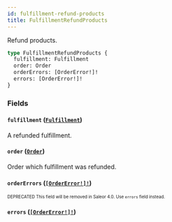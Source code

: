 ```yaml
---
id: fulfillment-refund-products
title: FulfillmentRefundProducts
---
```


Refund products.

```graphql
type FulfillmentRefundProducts {
  fulfillment: Fulfillment
  order: Order
  orderErrors: [OrderError!]!
  errors: [OrderError!]!
}
```

### Fields

#### `fulfillment` ([`Fulfillment`](/developer/api-reference/objects/fulfillment.mdx))

A refunded fulfillment.

#### `order` ([`Order`](/developer/api-reference/objects/order.mdx))

Order which fulfillment was refunded.

#### `orderErrors` ([`[OrderError!]!`](/developer/api-reference/objects/order-error.mdx))

<sub><sup><span className="deprecatedTag">DEPRECATED</span> This field will be removed in Saleor 4.0. Use `errors` field instead.</sup></sub>

#### `errors` ([`[OrderError!]!`](/developer/api-reference/objects/order-error.mdx))
